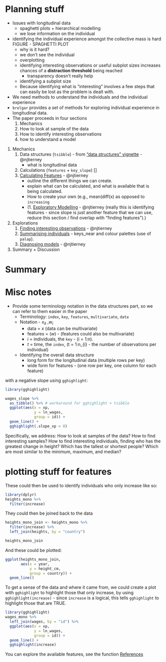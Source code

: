 # Planning stuff

  * Issues with longitudinal data
    * spaghetti plots + hierarchical modelling
    * we lose information on the individual
  * identifying the individual experience amongst the collective mass is hard FIGURE - SPAGHETTI PLOT
    * why is it hard?
    * we don't see the individual
    * overplotting
    * identifying interesting observations or useful subplot sizes increases chances of a **distraction threshold** being reached
      * transparency doesn't really help
    * identifying a subplot size
    * Because identifying what is "interesting" involves a few steps that can easily be lost as the problem is dealt with.
* We need methods to understand the individuals and the individual experience
* `brolgar` provides a set of methods for exploring individual experience in 
  longitudinal data.
* The paper proceeds in four sections
  1. Mechanics
  1. How to look at sample of the data
  1. How to identify interesting observations
  1. how to understand a model
1. Mechanics
    1. Data structures (`tsibble`) - from ["data structures" vignette](http://brolgar.njtierney.com/articles/longitudinal-data-structures.html) - @njtierney 
        - what is longitudinal data
    1. Calculations (`features` + `key_slope`) []
    1. [Calculating Features](http://brolgar.njtierney.com/articles/finding-features.html) - @njtierney 
       - outline the different things we can create.
       - explain what can be calculated, and what is available that is being calculated.
       - How to create your own (e.g., mean(diff(x) as opposed to `increasing`
       - (1. [Exploratory Modelling](http://brolgar.njtierney.com/articles/exploratory-modelling.html) - @njtierney (really this is identifying features - since slope is just another feature that we can use, reduce this section / find overlap with "finding features").)
1. Explorations
    1. [Finding interesting observations](http://brolgar.njtierney.com/articles/id-interesting-obs.html) - @njtierney 
    1. [Summarising individuals]() - keys_near and colour palettes (use of `palap`).
    1. [Diagnosing models](http://brolgar.njtierney.com/articles/mixed-effects-models.html) - @njtierney 
1. Summary + Discussion

# Summary

# Misc notes

- Provide some terminology notation in the data structures part, so we can refer to them easier in the paper
  - Terminology: `index`, `key`, `features`, `multivariate`, `data`
  - Notation - $x_{it}$ ,$w_i$
      - data = $x$ (data can be multivariate)
      - features = ($w$) - (features could also be multivariate)
      - $i$ = individuals, the `key` - (i = 1:n).
      - $t$ = time, the `index`, (t = 1:n_{i} - the number of observations per individual) 
  - Identifying the overall data structure
     - long form for the longitudinal data (multiple rows per key)
     - wide form for features - (one row per key, one column for each feature)

 with a negative slope using `gghighlight`:

```r
library(gghighlight)

wages_slope %>% 
  as_tibble() %>% # workaround for gghighlight + tsibble
  ggplot(aes(x = xp, 
             y = ln_wages, 
             group = id)) + 
  geom_line() +
  gghighlight(.slope_xp < 0)
```


Specifically, we address: How to look at samples of the data? How to find interesting samples? How to find interesting individuals, finding who has the greatest change in height? Which has the tallest or shortest people? Which are most similar to the minimum, maximum, and median?


# plotting stuff for features

These could then be used to identify individuals who only increase like so:

```r
library(dplyr)
heights_mono %>%
  filter(increase)
```

They could then be joined back to the data

```r
heights_mono_join <- heights_mono %>%
  filter(increase) %>%
  left_join(heights, by = "country")

heights_mono_join
```

And these could be plotted:

```r
ggplot(heights_mono_join,
       aes(x = year,
           y = height_cm,
           group = country)) + 
  geom_line()
```

To get a sense of the data and where it came from, we could create a plot with `gghighlight` to highlight those that only increase, by using `gghighlight(increase)` - since `increase` is a logical, this tells `gghighlight` to highlight those that are TRUE. 

```r
library(gghighlight)
wages_mono %>%
  left_join(wages, by = "id") %>%
  ggplot(aes(x = xp,
             y = ln_wages,
             group = id)) +
  geom_line() + 
  gghighlight(increase)
```

You can explore the available features, see the function [References](http://brolgar.njtierney.com/reference/index.html)
